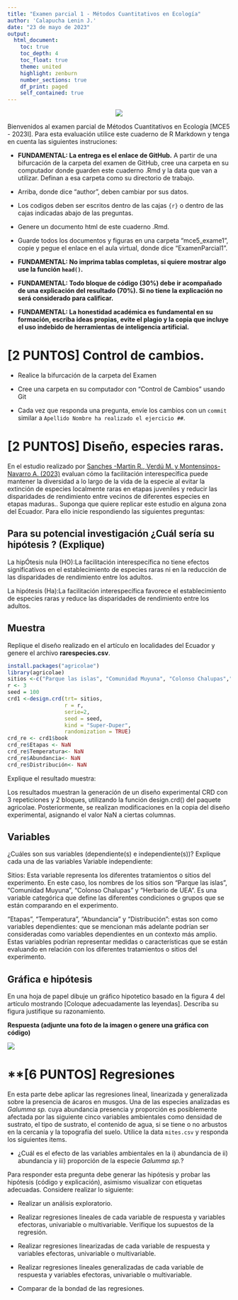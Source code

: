 ```yaml
---
title: "Examen parcial 1 - Métodos Cuantitativos en Ecología"
author: 'Calapucha Lenin J.'
date: "23 de mayo de 2023"
output: 
  html_document:
    toc: true
    toc_depth: 4
    toc_float: true
    theme: united
    highlight: zenburn
    number_sections: true
    df_print: paged
    self_contained: true
---
```


<center>![](https://www.ikiam.edu.ec/wp-content/uploads/2021/12/logo-ikiam-1.png)</center>

Bienvenidos al examen parcial de Métodos Cuantitativos en Ecología [MCE5 - 2023I]. Para esta evaluación utilice este cuaderno de R Markdown y tenga en cuenta las siguientes instruciones:

-   **FUNDAMENTAL: La entrega es el enlace de GitHub.** A partir de una bifurcación de la carpeta del examen de GitHub, cree una carpeta en su computador donde guarden este cuaderno .Rmd y la data que van a utilizar. Definan a esa carpeta como su directorio de trabajo.

-   Arriba, donde dice "author", deben cambiar por sus datos.

-   Los codigos deben ser escritos dentro de las cajas `{r}` o dentro de las cajas indicadas abajo de las preguntas.

-   Genere un documento html de este cuaderno .Rmd.

-   Guarde todos los documentos y figuras en una carpeta "mce5_exame1", copie y pegue el enlace en el aula virtual, donde dice "ExamenParcial1".

-   **FUNDAMENTAL: No imprima tablas completas, si quiere mostrar algo use la función `head()`.**

-   **FUNDAMENTAL: Todo bloque de código (30%) debe ir acompañado de una explicación del resultado (70%). Si no tiene la explicación no será considerado para calificar.**

-   **FUNDAMENTAL: La honestidad académica es fundamental en su formación, escriba ideas propias, evite el plagio y la copia que incluye el uso indebido de herramientas de inteligencia artificial.**

# **[2 PUNTOS] Control de cambios.**

-   Realice la bifurcación de la carpeta del Examen

-   Cree una carpeta en su computador con "Control de Cambios" usando Git

-   Cada vez que responda una pregunta, envíe los cambios con un `commit` similar a `Apellido Nombre ha realizado el ejercicio ##`.

# **[2 PUNTOS] Diseño, especies raras.**

En el estudio realizado por <a href="https://doi.org/10.1111/jvs.13185">Sanches -Martin R., Verdú M. y Montensinos-Navarro A. (2023)</a> evaluan cómo la facilitación interespecífica puede mantener la diversidad a lo largo de la vida de la especie al evitar la extinción de especies localmente raras en etapas juveniles y reducir las disparidades de rendimiento entre vecinos de diferentes especies en etapas maduras.. Suponga que quiere replicar este estudio en alguna zona del Ecuador. Para ello inicie respondiendo las siguientes preguntas:

## Para su potencial investigación ¿Cuál sería su hipótesis ? (Explique)

La hipÓtesis nula (HO):La facilitación interespecífica no tiene efectos significativos en el establecimiento de especies raras ni en la reducción de las disparidades de rendimiento entre los adultos.

La hipótesis (Ha):La facilitación interespecífica favorece el establecimiento de especies raras y reduce las disparidades de rendimiento entre los adultos.

## Muestra

Replique el diseño realizado en el artículo en localidades del Ecuador y genere el archivo **rarespecies.csv**.

```r
install.packages("agricolae")
library(agricolae)
sitios <-c("Parque las islas", "Comunidad Muyuna", "Colonso Chalupas","Herbario de UEA")
r <- 3
seed = 100
crd1 <-design.crd(trt= sitios,
                  r = r,
                  serie=2, 
                  seed = seed,
                  kind = "Super-Duper", 
                  randomization = TRUE)
crd_re <- crd1$book
crd_re$Etapas <- NaN
crd_re$Temperatura<- NaN
crd_re$Abundancia<- NaN
crd_re$Distribución<- NaN
```

Explique el resultado muestra:

Los resultados muestran la generación de un diseño experimental CRD con 3 repeticiones y 2 bloques, utilizando la función design.crd() del paquete agricolae. Posteriormente, se realizan modificaciones en la copia del diseño experimental, asignando el valor NaN a ciertas columnas.

## Variables

¿Cuáles son sus variables (dependiente(s) e independiente(s))? Explique cada una de las variables Variable independiente:

Sitios: Esta variable representa los diferentes tratamientos o sitios del experimento. En este caso, los nombres de los sitios son "Parque las islas", "Comunidad Muyuna", "Colonso Chalupas" y "Herbario de UEA". Es una variable categórica que define las diferentes condiciones o grupos que se están comparando en el experimento.

"Etapas", "Temperatura", "Abundancia" y "Distribución": estas son como variables dependientes: que se mencionan más adelante podrían ser consideradas como variables dependientes en un contexto más amplio. Estas variables podrían representar medidas o características que se están evaluando en relación con los diferentes tratamientos o sitios del experimento.

## Gráfica e hipótesis

En una hoja de papel dibuje un gráfico hipotetico basado en la figura 4 del artículo mostrando [Coloque adecuadamente las leyendas]. Describa su figura justifique su razonamiento.

**Respuesta (adjunte una foto de la imagen o genere una gráfica con código)**

![](images/Grafica%20e%20hip%C3%B3tesis.jpg)

# \*\*[6 PUNTOS] Regresiones

En esta parte debe aplicar las regresiones lineal, linearizada y generalizada sobre la presencia de ácaros en musgos. Una de las especies analizadas es *Galumma sp.* cuya abundancia presencia y proporción es posiblemente afectada por las siguiente cinco variables ambientales como densidad de sustrato, el tipo de sustrato, el contenido de agua, si se tiene o no arbustos en la cercanía y la topografía del suelo. Utilice la data `mites.csv` y responda los siguientes items.

-   ¿Cuál es el efecto de las variables ambientales en la i) abundancia de ii) abundancia y iii) proporción de la especie *Galumma sp.*?

Para responder esta pregunta debe generar las hipótesis y probar las hipótesis (código y explicación), asimismo visualizar con etiquetas adecuadas. Considere realizar lo siguiente:

-   Realizar un análisis exploratorio.

-   Realizar regresiones lineales de cada variable de respuesta y variables efectoras, univariable o multivariable. Verifique los supuestos de la regresión.

-   Realizar regresiones linearizadas de cada variable de respuesta y variables efectoras, univariable o multivariable.

-   Realizar regresiones lineales generalizadas de cada variable de respuesta y variables efectoras, univariable o multivariable.

-   Comparar de la bondad de las regresiones.
